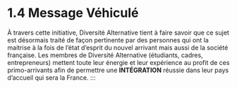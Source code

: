 # 1.4 Message Véhiculé


À travers cette initiative, Diversité Alternative tient à faire savoir que ce sujet est désormais traité de façon pertinente par des personnes qui ont la maitrise à la fois de l’état d’esprit du nouvel arrivant mais aussi de la société française. Les membres de Diversité Alternative (étudiants, cadres, entrepreneurs) mettent toute leur énergie et leur expérience au profit de ces primo-arrivants afin de permettre une **INTÉGRATION** réussie dans leur pays d’accueil qui sera la France.
:::






<CustomImage src={img} alt="Le Vivre ensemble" />
